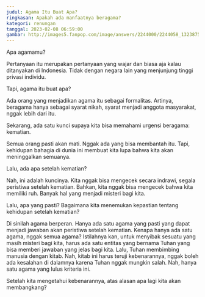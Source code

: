 ```yaml
---
judul: Agama Itu Buat Apa?
ringkasan: Apakah ada manfaatnya beragama?
kategori: renungan
tanggal: 2023-02-08 06:59:00
gambar: http://images5.fanpop.com/image/answers/2244000/2244058_1323875355820.49res_500_281.jpg
---
```


Apa agamamu?

Pertanyaan itu merupakan pertanyaan yang wajar dan biasa aja kalau ditanyakan di Indonesia. Tidak dengan negara lain yang menjunjung tinggi privasi individu.

Tapi, agama itu buat apa?

Ada orang yang menjadikan agama itu sebagai formalitas. Artinya, beragama hanya sebagai syarat nikah, syarat menjadi anggota masyarakat, nggak lebih dari itu.

Sekarang, ada satu kunci supaya kita bisa memahami urgensi beragama: kematian.

Semua orang pasti akan mati. Nggak ada yang bisa membantah itu. Tapi, kehidupan bahagia di dunia ini membuat kita lupa bahwa kita akan meninggalkan semuanya.

Lalu, ada apa setelah kematian?

Nah, ini adalah kuncinya. Kita nggak bisa mengecek secara indrawi, segala peristiwa setelah kematian. Bahkan, kita nggak bisa mengecek bahwa kita memiliki ruh. Banyak hal yang menjadi misteri bagi kita.

Lalu, apa yang pasti? Bagaimana kita menemukan kepastian tentang kehidupan setelah kematian?

Di sinilah agama berperan. Hanya ada satu agama yang pasti yang dapat menjadi jawaban akan peristiwa setelah kematian. Kenapa hanya ada satu agama, nggak semua agama? Istilahnya kan, untuk menyibak sesuatu yang masih misteri bagi kita, harus ada satu entitas yang bernama Tuhan yang bisa memberi jawaban yang jelas bagi kita. Lalu, Tuhan membimbing manusia dengan kitab. Nah, kitab ini harus teruji kebenarannya, nggak boleh ada kesalahan di dalamnya karena Tuhan nggak mungkin salah. Nah, hanya satu agama yang lulus kriteria ini.

Setelah kita mengetahui kebenarannya, atas alasan apa lagi kita akan membangkang?
